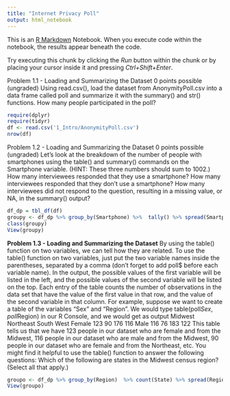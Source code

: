 ```yaml
---
title: "Internet Privacy Poll"
output: html_notebook
---
```


This is an [R Markdown](http://rmarkdown.rstudio.com) Notebook. When you execute code within the notebook, the results appear beneath the code. 

Try executing this chunk by clicking the *Run* button within the chunk or by placing your cursor inside it and pressing *Ctrl+Shift+Enter*. 


Problem 1.1 - Loading and Summarizing the Dataset
0 points possible (ungraded)
Using read.csv(), load the dataset from AnonymityPoll.csv into a data
frame called poll and summarize it with the summary() and str()
functions.
How many people participated in the poll?
```r
require(dplyr)
require(tidyr)
df <- read.csv('1_Intro/AnonymityPoll.csv')
nrow(df)
```
Problem 1.2 - Loading and Summarizing the Dataset
0 points possible (ungraded)
Let's look at the breakdown of the number of people with smartphones
using the table() and summary() commands on the Smartphone variable.
(HINT: These three numbers should sum to 1002.)
How many interviewees responded that they use a smartphone?
How many interviewees responded that they don't use a smartphone?
How many interviewees did not respond to the question, resulting in a
missing value, or NA, in the summary() output?
```r
df_dp = tbl_df(df)
groupy <- df_dp %>% group_by(Smartphone) %>%  tally() %>% spread(Smartphone,n,fill=0)
class(groupy)
View(groupy)
```
**Problem 1.3 - Loading and Summarizing the Dataset**
By using the table() function on two variables, we can tell how they are
related. To use the table() function on two variables, just put the two
variable names inside the parentheses, separated by a comma (don't
forget to add poll$ before each variable name). In the output, the
possible values of the first variable will be listed in the left, and the
possible values of the second variable will be listed on the top. Each
entry of the table counts the number of observations in the data set that
have the value of the first value in that row, and the value of the second
variable in that column. For example, suppose we want to create a table
of the variables "Sex" and "Region". We would type
table(poll$Sex, poll$Region)
in our R Console, and we would get as output
Midwest Northeast South West
Female 123 90 176 116
Male 116 76 183 122
This table tells us that we have 123 people in our dataset who are
female and from the Midwest, 116 people in our dataset who are male
and from the Midwest, 90 people in our dataset who are female and
from the Northeast, etc.
You might find it helpful to use the table() function to answer the
following questions:
Which of the following are states in the Midwest census region? (Select
all that apply.)
```r
groupo <- df_dp %>% group_by(Region)  %>% count(State) %>% spread(Region,n,fill='X')
View(groupo)

```
